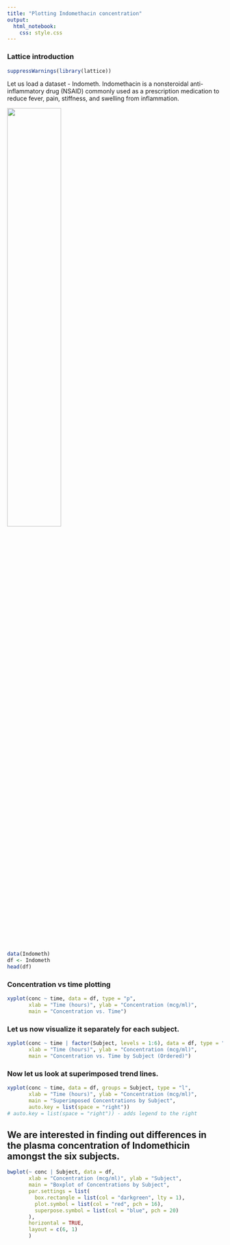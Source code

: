```yaml
---
title: "Plotting Indomethacin concentration"
output:
  html_notebook:
    css: style.css
---
```


### Lattice introduction

```r
suppressWarnings(library(lattice))
```

Let us load a dataset - Indometh. Indomethacin is a nonsteroidal anti-inflammatory drug (NSAID) commonly used as a prescription medication to reduce fever, pain, stiffness, and swelling from inflammation.

<img src="https://upload.wikimedia.org/wikipedia/commons/4/4e/Indometacin.svg" width="50%">


```r
data(Indometh)
df <- Indometh
head(df)
```

### Concentration vs time plotting

```r
xyplot(conc ~ time, data = df, type = "p",
       xlab = "Time (hours)", ylab = "Concentration (mcg/ml)",
       main = "Concentration vs. Time")

```
### Let us now visualize it separately for each subject.

```r
xyplot(conc ~ time | factor(Subject, levels = 1:6), data = df, type = "p",
       xlab = "Time (hours)", ylab = "Concentration (mcg/ml)",
       main = "Concentration vs. Time by Subject (Ordered)")

```

### Now let us look at superimposed trend lines.

```r
xyplot(conc ~ time, data = df, groups = Subject, type = "l",
       xlab = "Time (hours)", ylab = "Concentration (mcg/ml)",
       main = "Superimposed Concentrations by Subject",
       auto.key = list(space = "right"))
# auto.key = list(space = "right")) - adds legend to the right
```

## We are interested in finding out differences in the plasma concentration of Indomethicin amongst the six subjects.

```r
bwplot(~ conc | Subject, data = df,
       xlab = "Concentration (mcg/ml)", ylab = "Subject",
       main = "Boxplot of Concentrations by Subject",
       par.settings = list(
         box.rectangle = list(col = "darkgreen", lty = 1),
         plot.symbol = list(col = "red", pch = 16),
         superpose.symbol = list(col = "blue", pch = 20)
       ),
       horizontal = TRUE,
       layout = c(6, 1)
       )  

```

